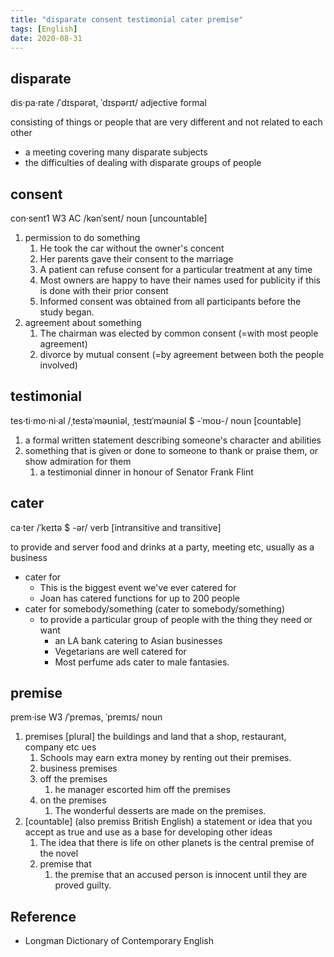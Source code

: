 ```yaml
---
title: "disparate consent testimonial cater premise"
tags: [English]
date: 2020-08-31
---
```


## disparate

dis·pa·rate /ˈdɪspərət, ˈdɪspərɪt/ adjective formal

consisting of things or people that are very different and not related to each
other

- a meeting covering many disparate subjects
- the difficulties of dealing with disparate groups of people

## consent

con·sent1 W3 AC /kənˈsent/ noun [uncountable]

1. permission to do something
   1. He took the car without the owner's concent
   2. Her parents gave their consent to the marriage
   3. A patient can refuse consent for a particular treatment at any time
   4. Most owners are happy to have their names used for publicity if this is
      done with their prior consent
   5. Informed consent was obtained from all participants before the study began.
2. agreement about something
   1. The chairman was elected by common consent (=with most people agreement)
   2. divorce by mutual consent (=by agreement between both the people involved)

## testimonial

tes·ti·mo·ni·al /ˌtestəˈməʊniəl, ˌtestɪˈməʊniəl $ -ˈmoʊ-/ noun [countable]

1. a formal written statement describing someone's character and abilities
2. something that is given or done to someone to thank or praise them, or show
   admiration for them
   1. a testimonial dinner in honour of Senator Frank Flint

## cater

ca·ter /ˈkeɪtə $ -ər/ verb [intransitive and transitive]

to provide and server food and drinks at a party, meeting etc, usually as a
business

- cater for
  - This is the biggest event we've ever catered for
  - Joan has catered functions for up to 200 people
- cater for somebody/something (cater to somebody/something)
  - to provide a particular group of people with the thing they need or want
    - an LA bank catering to Asian businesses
    - Vegetarians are well catered for
    - Most perfume ads cater to male fantasies.

## premise

prem·ise W3 /ˈpreməs, ˈpremɪs/ noun

1. premises [plural] the buildings and land that a shop, restaurant, company
   etc ues
   1. Schools may earn extra money by renting out their premises.
   2. business premises
   3. off the premises
      1. he manager escorted him off the premises
   4. on the premises
      1. The wonderful desserts are made on the premises.
2. [countable] (also premiss British English) a statement or idea that you
   accept as true and use as a base for developing other ideas
   1. The idea that there is life on other planets is the central premise of the
      novel
   2. premise that
      1. the premise that an accused person is innocent until they are proved guilty.

## Reference

- Longman Dictionary of Contemporary English